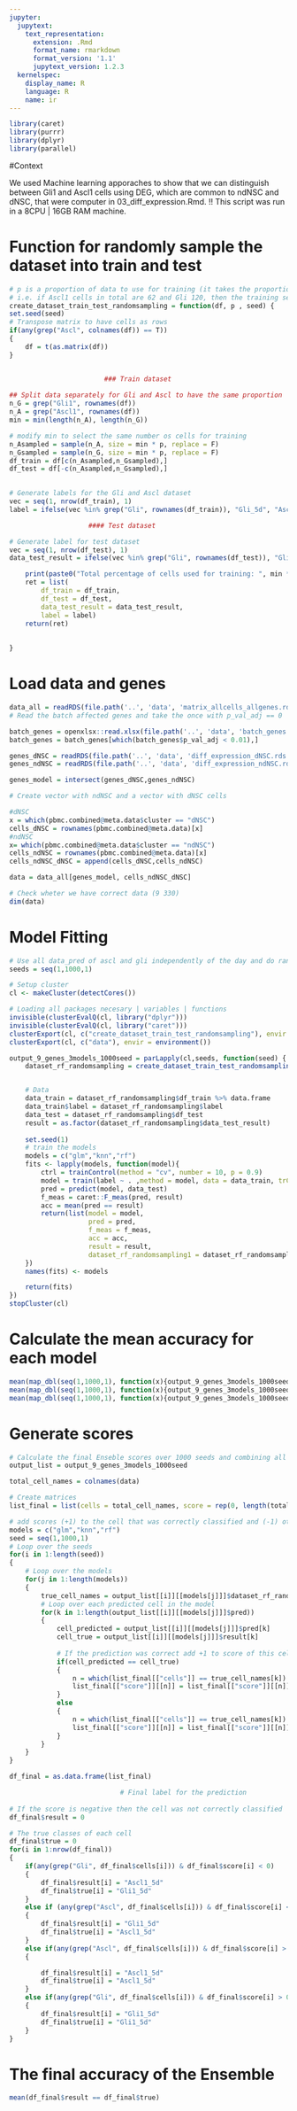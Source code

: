```yaml
---
jupyter:
  jupytext:
    text_representation:
      extension: .Rmd
      format_name: rmarkdown
      format_version: '1.1'
      jupytext_version: 1.2.3
  kernelspec:
    display_name: R
    language: R
    name: ir
---
```



```r
library(caret)
library(purrr)
library(dplyr)
library(parallel)

```

#Context

We used Machine learning apporaches to show that we can distinguish between Gli1 and Ascl1 cells using
DEG, which are common to ndNSC and dNSC, that were computer in 03_diff_expression.Rmd.
!! This script was run in a 8CPU | 16GB RAM machine.

# Function for randomly sample the dataset into train and test

```r
# p is a proportion of data to use for training (it takes the proportion of the less populated class of cells)
# i.e. if Ascl1 cells in total are 62 and Gli 120, then the training set will consist of 50% Ascl = 31 and 31 of Gli
create_dataset_train_test_randomsampling = function(df, p , seed) {
set.seed(seed)
# Transpose matrix to have cells as rows
if(any(grep("Ascl", colnames(df)) == T))
{
    df = t(as.matrix(df))
}


                        ### Train dataset
    
## Split data separately for Gli and Ascl to have the same proportion
n_G = grep("Gli1", rownames(df))
n_A = grep("Ascl1", rownames(df))
min = min(length(n_A), length(n_G))

# modify min to select the same number os cells for training
n_Asampled = sample(n_A, size = min * p, replace = F)
n_Gsampled = sample(n_G, size = min * p, replace = F)
df_train = df[c(n_Asampled,n_Gsampled),]
df_test = df[-c(n_Asampled,n_Gsampled),]

    
# Generate labels for the Gli and Ascl dataset
vec = seq(1, nrow(df_train), 1)
label = ifelse(vec %in% grep("Gli", rownames(df_train)), "Gli_5d", "Ascl1_5d") %>% as.factor

                    #### Test dataset

# Generate label for test dataset
vec = seq(1, nrow(df_test), 1)
data_test_result = ifelse(vec %in% grep("Gli", rownames(df_test)), "Gli_5d", "Ascl1_5d") %>% as.factor    

    print(paste0("Total percentage of cells used for training: ", min * p * 2 / nrow(df)))
    ret = list(
        df_train = df_train,
        df_test = df_test,
        data_test_result = data_test_result,
        label = label)
    return(ret)
    
    
}
```

# Load data and genes

```r
data_all = readRDS(file.path('..', 'data', 'matrix_allcells_allgenes.rds')) %>% as.data.frame
# Read the batch affected genes and take the once with p_val_adj == 0

batch_genes = openxlsx::read.xlsx(file.path('..', 'data', 'batch_genes.xlsx'), 1)
batch_genes = batch_genes[which(batch_genes$p_val_adj < 0.01),]

genes_dNSC = readRDS(file.path('..', 'data', 'diff_expression_dNSC.rds'))
genes_ndNSC = readRDS(file.path('..', 'data', 'diff_expression_ndNSC.rds'))

genes_model = intersect(genes_dNSC,genes_ndNSC)

# Create vector with ndNSC and a vector with dNSC cells

#dNSC
x = which(pbmc.combined@meta.data$cluster == "dNSC")
cells_dNSC = rownames(pbmc.combined@meta.data)[x]
#ndNSC
x= which(pbmc.combined@meta.data$cluster == "ndNSC") 
cells_ndNSC = rownames(pbmc.combined@meta.data)[x]
cells_ndNSC_dNSC = append(cells_dNSC,cells_ndNSC)

data = data_all[genes_model, cells_ndNSC_dNSC]

# Check wheter we have correct data (9 330)
dim(data) 

```

# Model Fitting

```r
# Use all data_pred of ascl and gli independently of the day and do random sampling
seeds = seq(1,1000,1)

# Setup cluster
cl <- makeCluster(detectCores())

# Loading all packages necesary | variables | functions
invisible(clusterEvalQ(cl, library("dplyr")))
invisible(clusterEvalQ(cl, library("caret")))
clusterExport(cl, c("create_dataset_train_test_randomsampling"), envir = environment())
clusterExport(cl, c("data"), envir = environment())

output_9_genes_3models_1000seed = parLapply(cl,seeds, function(seed) {
    dataset_rf_randomsampling = create_dataset_train_test_randomsampling(data, 0.5, seed)


    # Data
    data_train = dataset_rf_randomsampling$df_train %>% data.frame
    data_train$label = dataset_rf_randomsampling$label
    data_test = dataset_rf_randomsampling$df_test
    result = as.factor(dataset_rf_randomsampling$data_test_result)
    
    set.seed(1)
    # train the models
    models = c("glm","knn","rf")
    fits <- lapply(models, function(model){ 
        ctrl = trainControl(method = "cv", number = 10, p = 0.9)
        model = train(label ~ . ,method = model, data = data_train, trControl = ctrl)
        pred = predict(model, data_test)
        f_meas = caret::F_meas(pred, result)
        acc = mean(pred == result)
        return(list(model = model,
                    pred = pred,
                    f_meas = f_meas,
                    acc = acc,
                    result = result,
                    dataset_rf_randomsampling1 = dataset_rf_randomsampling$df_test))
    })
    names(fits) <- models

    return(fits)
})
stopCluster(cl)

```

# Calculate the mean accuracy for each model

```r
mean(map_dbl(seq(1,1000,1), function(x){output_9_genes_3models_1000seed[[x]]$knn$acc}))
mean(map_dbl(seq(1,1000,1), function(x){output_9_genes_3models_1000seed[[x]]$rf$acc}))
mean(map_dbl(seq(1,1000,1), function(x){output_9_genes_3models_1000seed[[x]]$glm$acc}))
```

# Generate scores

```r

# Calculate the final Enseble scores over 1000 seeds and combining all 3 models
output_list = output_9_genes_3models_1000seed

total_cell_names = colnames(data)

# Create matrices
list_final = list(cells = total_cell_names, score = rep(0, length(total_cell_names)))

# add scores (+1) to the cell that was correctly classified and (-1) otherwise
models = c("glm","knn","rf")
seed = seq(1,1000,1)
# Loop over the seeds
for(i in 1:length(seed))
{
    # Loop over the models
    for(j in 1:length(models)) 
    {
        true_cell_names = output_list[[i]][[models[j]]]$dataset_rf_randomsampling1 %>% rownames 
        # Loop over each predicted cell in the model
        for(k in 1:length(output_list[[i]][[models[j]]]$pred))
        {
            cell_predicted = output_list[[i]][[models[j]]]$pred[k]
            cell_true = output_list[[i]][[models[j]]]$result[k]
            
            # If the prediction was correct add +1 to score of this cell and -1 otherwise
            if(cell_predicted == cell_true)
            {
                n = which(list_final[["cells"]] == true_cell_names[k])
                list_final[["score"]][[n]] = list_final[["score"]][[n]] + 1
            }
            else
            {
                n = which(list_final[["cells"]] == true_cell_names[k])
                list_final[["score"]][[n]] = list_final[["score"]][[n]] - 1
            }
        }
    }
}

df_final = as.data.frame(list_final)

```

```r
                            # Final label for the prediction
                            
# If the score is negative then the cell was not correctly classified
df_final$result = 0

# The true classes of each cell
df_final$true = 0
for(i in 1:nrow(df_final))
{
    if(any(grep("Gli", df_final$cells[i])) & df_final$score[i] < 0)
    {
        df_final$result[i] = "Ascl1_5d"
        df_final$true[i] = "Gli1_5d"
    } 
    else if (any(grep("Ascl", df_final$cells[i])) & df_final$score[i] < 0)
    {
        df_final$result[i] = "Gli1_5d"
        df_final$true[i] = "Ascl1_5d"
    } 
    else if(any(grep("Ascl", df_final$cells[i])) & df_final$score[i] > 0)
    {

        df_final$result[i] = "Ascl1_5d"
        df_final$true[i] = "Ascl1_5d"
    } 
    else if(any(grep("Gli", df_final$cells[i])) & df_final$score[i] > 0)
    {
        df_final$result[i] = "Gli1_5d"
        df_final$true[i] = "Gli1_5d"
    }
}
```


# The final accuracy of the Ensemble

```r
mean(df_final$result == df_final$true)
```
